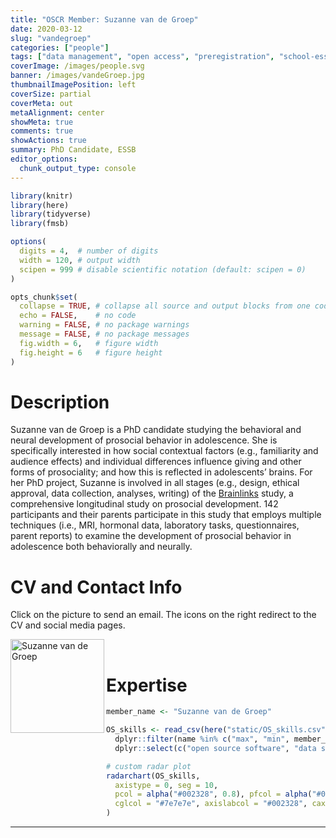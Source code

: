 ```yaml
---
title: "OSCR Member: Suzanne van de Groep"
date: 2020-03-12
slug: "vandegroep"
categories: ["people"]
tags: ["data management", "open access", "preregistration", "school-essb"] # top 3 categories + unique + school
coverImage: /images/people.svg
banner: /images/vandeGroep.jpg
thumbnailImagePosition: left
coverSize: partial
coverMeta: out
metaAlignment: center
showMeta: true
comments: true
showActions: true
summary: PhD Candidate, ESSB
editor_options: 
  chunk_output_type: console
---
```


```r

library(knitr)
library(here)
library(tidyverse)
library(fmsb)

options(
  digits = 4,  # number of digits
  width = 120, # output width
  scipen = 999 # disable scientific notation (default: scipen = 0)
)

opts_chunk$set(
  collapse = TRUE, # collapse all source and output blocks from one code chunk into a single block
  echo = FALSE,    # no code
  warning = FALSE, # no package warnings
  message = FALSE, # no package messages
  fig.width = 6,   # figure width
  fig.height = 6   # figure height
)

```

# Description

Suzanne van de Groep is a PhD candidate studying the behavioral and neural development of prosocial behavior in adolescence. She is specifically interested in how social contextual factors (e.g., familiarity and audience effects) and individual differences influence giving and other forms of prosociality; and how this is reflected in adolescents’ brains. For her PhD project, Suzanne is involved in all stages (e.g., design, ethical approval, data collection, analyses, writing) of the [Brainlinks](https://juniorhersenen.nl/onderzoeken/brainlinks/) study, a comprehensive longitudinal study on prosocial development. 142 participants and their parents participate in this study that employs multiple techniques (i.e., MRI, hormonal data, laboratory tasks, questionnaires, parent reports) to examine the development of prosocial behavior in adolescence both behaviorally and neurally. 

# CV and Contact Info

Click on the picture to send an email. The icons on the right redirect to the CV and social media pages.

<!-- EMAIL -->
<p>
  <a href="mailto:s.vandegroep@essb.eur.nl">
  <img border="0" alt="Suzanne van de Groep" src="/images/vandeGroep.jpg" width="150" height="150" align="left">
  </a>
</p>

<!-- CV -->
<p align="center">
  <a href="https://www.linkedin.com/in/suzanne-van-de-groep-84732068/" class="fa fa-file fa-2x" style="color:#00B969;">
  </a>
</p>

<!-- TWITTER -->
<p align="center">
  <a href="https://twitter.com/SuzannevdGroep" class="fa fa-twitter fa-2x">
  </a>
</p>

<!-- RESEARCHGATE -->
<p align="center">
  <a href="https://www.researchgate.net/profile/Suzanne_Van_De_Groep" class="ai ai-researchgate fa-2x" style="color:#000000;">
  </a>
</p>

<BR>

# Expertise

```r

member_name <- "Suzanne van de Groep"

OS_skills <- read_csv(here("static/OS_skills.csv")) %>%
  dplyr::filter(name %in% c("max", "min", member_name)) %>%
  dplyr::select(c("open source software", "data sharing", "data management", "reproducible analysis", "preregistration", "open access"))

# custom radar plot
radarchart(OS_skills,
  axistype = 0, seg = 10,
  pcol = alpha("#002328", 0.8), pfcol = alpha("#00B969", 0.6), plwd = 4, centerzero = TRUE, # polygon
  cglcol = "#7e7e7e", axislabcol = "#002328", caxislabels = seq(0, 10, 2), cglwd = 0.8 # grid
)

```

***


